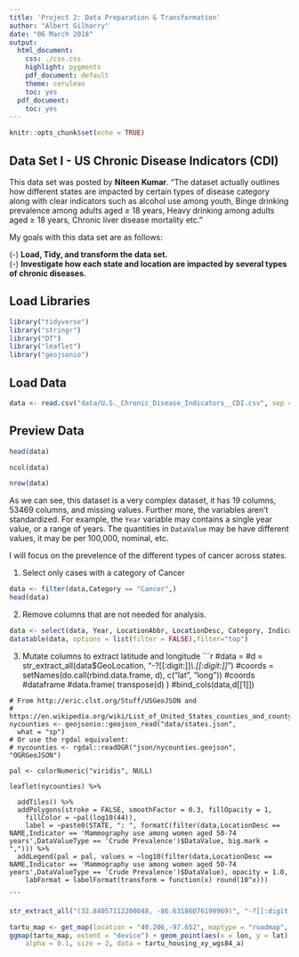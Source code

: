 ```yaml
---
title: 'Project 2: Data Preparation & Transformation'
author: "Albert Gilharry"
date: "06 March 2018"
output:
  html_document:
    css: ./css.css
    highlight: pygments
    pdf_document: default
    theme: cerulean
    toc: yes
  pdf_document:
    toc: yes
---
```


```r
knitr::opts_chunk$set(echo = TRUE)
```

## Data Set I - US Chronic Disease Indicators (CDI)

<div id = "comment">
This data set was posted by **Niteen Kumar**. "The dataset actually outlines how different states are impacted by certain types of disease category along with clear indicators such as alcohol use among youth, Binge drinking prevalence among adults aged ≥ 18 years, Heavy drinking among adults aged ≥ 18 years, Chronic liver disease mortality etc." 

My goals with this data set are as follows: <br />

  (-) **Load, Tidy, and transform the data set.** <br />
  (-) **Investigate how each state and location are impacted by several types of chronic diseases.** <br />
</div>


## Load Libraries

```r
library("tidyverse")
library("stringr")
library("DT")
library("leaflet")
library("geojsonio")
```

## Load Data
```r
data <- read.csv("data/U.S._Chronic_Disease_Indicators__CDI.csv", sep = ",", header = TRUE, stringsAsFactors=FALSE,fileEncoding="UTF-8-BOM")
```

## Preview Data
<div id = "solution">
```r
head(data)
```

```r
ncol(data)
```

```r
nrow(data)
```

</div>

<div id = "comment">
As we can see, this dataset is a very complex dataset, it has 19 columns, 53469 columns, and missing values.
Further more, the variables aren't standardized. For example, the `Year` variable may contains a single year value, or a range of years. 
The quantities in `DataValue` may be have different values, it may be per 100,000, nominal, etc. 

I will focus on the prevelence of the different types  of cancer across states.
</div>

(1) Select only cases with a category of Cancer

<div id = "solution">

```r
data <- filter(data,Category == "Cancer",)
head(data)
```
</div>


(2) Remove columns that are not needed for analysis.

<div id = "solution">
```r
data <- select(data, Year, LocationAbbr, LocationDesc, Category, Indicator, DataValueUnit, DataValueType, DataValue, GeoLocation)
datatable(data, options = list(filter = FALSE),filter="top")
```
</div>


  (3) Mutate columns to extract latitude and longitude
    ```r
    
    #data = 
    #d = str_extract_all(data$GeoLocation, "-?[[:digit:]]*\\.[[:digit:]]*")
    #coords = setNames(do.call(rbind.data.frame, d), c("lat", "long"))
    #coords
    #dataframe
    #data.frame( transpose(d) )
    #bind_cols(data,d[[1]])
    
    # From http://eric.clst.org/Stuff/USGeoJSON and
    # https://en.wikipedia.org/wiki/List_of_United_States_counties_and_county_equivalents
    nycounties <- geojsonio::geojson_read("data/states.json",
      what = "sp")
    # Or use the rgdal equivalent:
    # nycounties <- rgdal::readOGR("json/nycounties.geojson", "OGRGeoJSON")
    
    pal <- colorNumeric("viridis", NULL)
    
    leaflet(nycounties) %>%
      
      addTiles() %>%
      addPolygons(stroke = FALSE, smoothFactor = 0.3, fillOpacity = 1,
        fillColor = ~pal(log10(44)),
        label = ~paste0(STATE, ": ", formatC(filter(data,LocationDesc == NAME,Indicator == 'Mammography use among women aged 50-74 years',DataValueType == 'Crude Prevalence')$DataValue, big.mark = ","))) %>%
      addLegend(pal = pal, values = ~log10(filter(data,LocationDesc == NAME,Indicator == 'Mammography use among women aged 50-74 years',DataValueType == 'Crude Prevalence')$DataValue), opacity = 1.0,
        labFormat = labelFormat(transform = function(x) round(10^x)))
        
    ```

```r
str_extract_all("(32.84057112200048, -86.63186076199969)", "-?[[:digit:]]*\\.[[:digit:]]*")[[1]][1]
```

```r
tartu_map <- get_map(location = "40.206,-97.652", maptype = "roadmap", zoom = 4)
ggmap(tartu_map, extent = "device") + geom_point(aes(x = lon, y = lat), colour = "red", 
    alpha = 0.1, size = 2, data = tartu_housing_xy_wgs84_a)
```